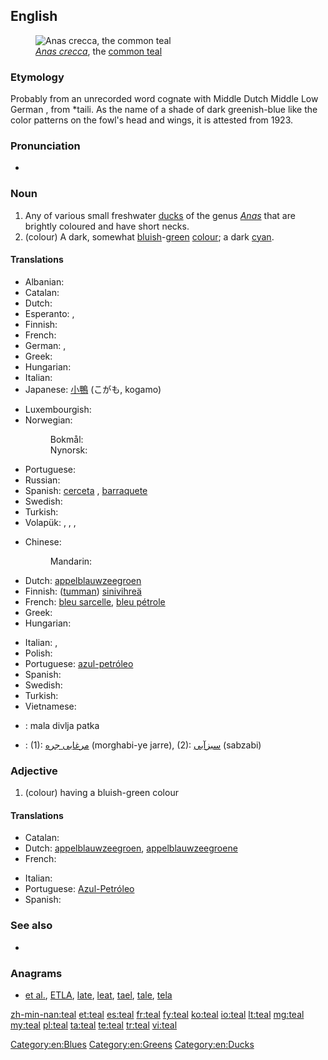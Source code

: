 {{wikipedia}}
==English==
[[Image:Sarcelleh 1.jpg|thumb|''[[Anas crecca]]'', the [[common teal]]]]

===Etymology===
Probably from an unrecorded {{etyl|ang}} word cognate with Middle Dutch {{term|teling||teal|lang=dum}} Middle Low German {{term|telink|lang=gml}}, from {{etyl|gmw}} *taili. As the name of a shade of dark greenish-blue like the color patterns on the fowl's head and wings, it is attested from 1923.

===Pronunciation===
* {{rhymes|iːl}}

===Noun===
{{en-noun}}

# Any of various small freshwater [[duck]]s of the genus ''[[Anas]]'' that are brightly coloured and have short necks.
# (colour) A dark, somewhat [[bluish]]-[[green]] [[color|colour]]; a dark [[cyan]].
#: {{color panel|008888}}

====Translations====
{{trans-top|duck}}
* Albanian: {{t+|sq|bajukë}}
* Catalan: {{t-|ca|xarxet comú}}
* Dutch: {{t+|nl|taling|m}}
* Esperanto: {{t-|eo|kreko}}, {{t-|eo|krekanaso}}
* Finnish: {{t+|fi|tavi}}
* French: {{t+|fr|sarcelle|f}}
* German: {{t-|de|Krickente|f}}, {{t-|de|Kriekente}}
* Greek: {{t+|el|αγριόπαπια|f|tr=agriópapia}}
* Hungarian: {{t+|hu|réce}}
* Italian: {{t-|it|alzavola}}
* Japanese: [[小鴨]] (こがも, kogamo)
{{trans-mid}}
* Luxembourgish: {{t-|lb|Wanterint|f}}
* Norwegian:
*: Bokmål: {{t-|no|krikkand|m|f}}
*: Nynorsk: {{t-|nn|krikkand|f}}
* Portuguese: {{t-|pt|patinho|m}}
* Russian: {{t+|ru|чирок|m|tr=čirók}}
* Spanish: [[cerceta]] {{f}}, [[barraquete]] {{m}}
* Swedish: {{t+|sv|kricka|c}}
* Turkish: {{t+|tr|çakırkanat}}
* Volapük: {{qualifier|male or female}} {{t-|vo|krek}}, {{t-|vo|hikrek|tr=male}}, {{t-|vo|jikrek|tr=female}}, {{qualifier|offspring, young}} {{t-|vo|krekül}}
{{trans-bottom}}

{{trans-top|colour}}
* Chinese:
*: Mandarin: {{t|cmn|蓝绿色|tr=lán lǜsè|sc=Hani}}
* Dutch: [[appelblauwzeegroen]] {{n}}
* Finnish: ([[tumma]]n) [[sinivihreä]]
* French: [[bleu sarcelle]], [[bleu pétrole]]
* Greek: {{t-|el|βαθυκύανο|n|tr=vathykýano}}
* Hungarian: {{t+|hu|kékeszöld}}
{{trans-mid}}
* Italian: {{t-|it|blu petrolio}}, {{t-|it|foglia di tè}}
* Polish: {{t-|pl|barwa morska|n}}
* Portuguese: [[azul-petróleo]]
* Spanish: {{t-|es|azul petróleo|m}}
* Swedish: {{t-|sv|teal}}
* Turkish: {{t+|tr|teal}}
* Vietnamese: {{t-|vi|mòng két.}}
{{trans-bottom}}

{{checktrans-top}}
* {{ttbc|sh}}: mala divlja patka {{f}}
* {{ttbc|fa}}: (1): [[مرغابی جره]] (morghabi-ye jarre), (2): [[سبزآبی]] (sabzabi)
{{trans-bottom}}

===Adjective===
{{en-adj|er|est}}

# (colour) having a bluish-green colour

====Translations====
{{trans-top|colour}}
* Catalan: {{t-|ca|xarxet}}
* Dutch: [[appelblauwzeegroen]], [[appelblauwzeegroene]]
* French: {{t+|fr|sarcelle|m}}
{{trans-mid}}
* Italian: {{t-|it|foglia di tè}}
* Portuguese: [[Azul-Petróleo]]
* Spanish: {{t-|es|azul petróleo}}
{{trans-bottom}}

===See also===
* {{list|en|blues}}

===Anagrams===
* [[et al.#English|et al.]], [[ETLA#English|ETLA]], [[late#English|late]], [[leat#English|leat]], [[tael#English|tael]], [[tale#English|tale]], [[tela#English|tela]]

[[Category:en:Blues]]
[[Category:en:Greens]]
[[Category:en:Ducks]]

[[zh-min-nan:teal]]
[[et:teal]]
[[es:teal]]
[[fr:teal]]
[[fy:teal]]
[[ko:teal]]
[[io:teal]]
[[lt:teal]]
[[mg:teal]]
[[my:teal]]
[[pl:teal]]
[[ta:teal]]
[[te:teal]]
[[tr:teal]]
[[vi:teal]]